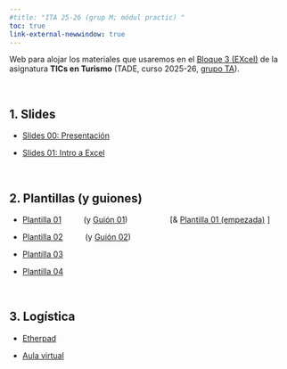 ```yaml
---
#title: "ITA 25-26 (grup M; módul practic) "
toc: true
link-external-newwindow: true
---
```


Web para alojar los materiales que usaremos en el [Bloque 3 (EXcel)]{.underline} de la asignatura **TICs en Turismo** (TADE, curso 2025-26, [grupo TA]{.underline}).

<br>


## 1. Slides

- [Slides 00: Presentación](./slides/slides_00_TICs_presentacion.html){target="_blank"}

- [Slides 01: Intro a Excel](./slides/slides_01_TICs_intro-a-excel_small.html){target="_blank"}


<br>


## 2. Plantillas [(y guiones)]{.small90}

- [Plantilla 01](./plantillas/plantilla_01_agencia-viajes.xlsx){target="_blank"} &emsp;  &emsp;
[(y [Guión 01](./guiones_mios/guion_mio_01.html){target="_blank"})]{.small90}   &emsp;  &emsp;  &emsp;  &emsp;       [[ & [Plantilla 01 (empezada)](./plantillas/plantilla_01xx_agencia-viajes_.xlsx){target="_blank"}]{.small90} ]


- [Plantilla 02](./plantillas/plantilla_02_visitantes-x-destino.xlsx){target="_blank"} &emsp;  &emsp;
[(y [Guión 02](./guiones_mios/guion_mio_02.html){target="_blank"})]{.small90}


- [Plantilla 03](./plantillas/plantilla_03_tesoreria.xlsx){target="_blank"}


- [Plantilla 04](./plantillas/plantilla_04_funciones-condicionales.xlsx){target="_blank"}


<br>

## 3. Logística

- [Etherpad](https://etherpad.wikimedia.org/p/pjperez){target="_blank"}

- [Aula virtual](https://aulavirtual.uv.es/course/view.php?id=99750){target="_blank"}


<br><br>
